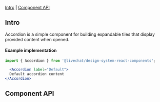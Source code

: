 

<Meta of={AccordionStories} />

<Title>Accordion</Title>

[Intro](#Intro) | [Component API](#ComponentAPI)

## Intro <a id="Intro" />

Accordion is a simple component for building expandable tiles that display provided content when opened.

<Canvas of={AccordionStories.Examples} sourceState="none" />

#### Example implementation

```jsx
import { Accordion } from '@livechat/design-system-react-components';

  <Accordion label="Default">
  Default accordion content
</Accordion>
```

## Component API <a id="ComponentAPI" />

<ArgTypes of={AccordionStories.Default} sort="requiredFirst" />
